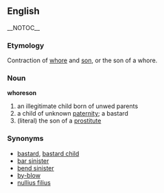 ==English== __NOTOC__
=== Etymology ===
Contraction of [[whore]] and [[son]], or the son of a whore.

=== Noun ===
'''whoreson'''
# an illegitimate child born of unwed parents
# a child of unknown [[paternity]]; a bastard
# (literal) the son of a [[prostitute]]

=== Synonyms ===
* [[bastard]], [[bastard child]]
* [[bar sinister]]
* [[bend sinister]]
* [[by-blow]]
* [[nullius filius]]